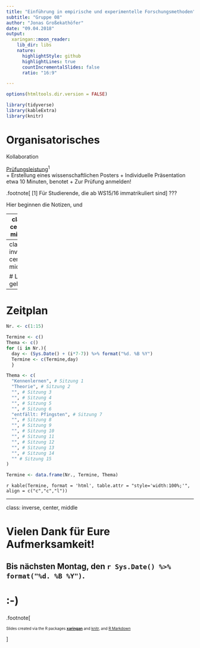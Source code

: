 ```yaml
---
title: "Einführung in empirische und experimentelle Forschungsmethoden"
subtitle: "Gruppe 08"
author: "Jonas Großekathöfer"
date: "09.04.2018"
output:
  xaringan::moon_reader:
    lib_dir: libs
    nature:
      highlightStyle: github
      highlightLines: true
      countIncrementalSlides: false
      ratio: "16:9"

---
```


```r
options(htmltools.dir.version = FALSE)

library(tidyverse)
library(kableExtra)
library(knitr)


```

# Organisatorisches

Kollaboration

[Prüfungsleistung](https://www2.uni-wuerzburg.de/mhb/MB-de-06-PSY-EFM-152-m01.pdf)<sup>1</sup>  
  + Erstellung eines wissenschaftlichen Posters
    + Individuelle Präsentation etwa 10 Minuten, benotet
  + Zur Prüfung anmelden!

.footnote[
[1] Für Studierende, die ab WS15/16 immatrikuliert sind
]
???


Hier beginnen die Notizen, und

---
class: center, middle

# Los geht's.

---
class: inverse, center, middle

# Los geht's.

---

# Zeitplan



```r


Nr. <- c(1:15)

Termine <- c()
Thema <- c()
for (i in Nr.){
  day <- (Sys.Date() + (i*7-7)) %>% format("%d. %B %Y")
  Termine <- c(Termine,day)
  }

Thema <- c(
  "Kennenlernen", # Sitzung 1
  "Theorie", # Sitzung 2
  "", # Sitzung 3
  "", # Sitzung 4
  "", # Sitzung 5
  "", # Sitzung 6
  "entfällt: Pfingsten", # Sitzung 7
  "", # Sitzung 8
  "", # Sitzung 9
  "", # Sitzung 10
  "", # Sitzung 11
  "", # Sitzung 12
  "", # Sitzung 13
  "", # Sitzung 14
  "" # Sitzung 15
)

Termine <- data.frame(Nr., Termine, Thema)

```

`r kable(Termine, format = 'html', table.attr = "style='width:100%;'", align = c("c","c","l")) `


---

class: inverse, center, middle

# Vielen Dank für Eure Aufmerksamkeit!
## Bis nächsten Montag, den `r Sys.Date() %>% format("%d. %B %Y")`.  

# :-)







.footnote[

<font size="-2">Slides created via the R packages [**xaringan**](https://github.com/yihui/xaringan) and [knitr](http://yihui.name/knitr), and [R Markdown](https://rmarkdown.rstudio.com)</font size>

]